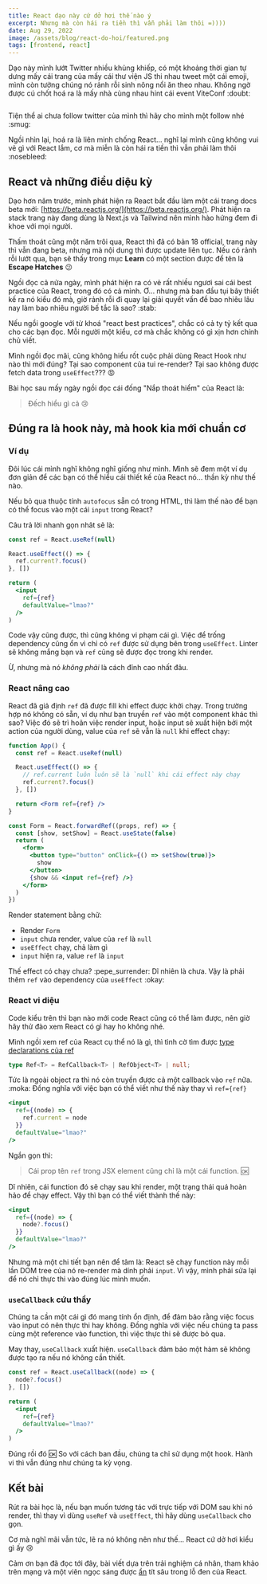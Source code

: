 ```yaml
---
title: React dạo này cứ dở hơi thế nào ý
excerpt: Nhưng mà còn hái ra tiền thì vẫn phải làm thôi =))))
date: Aug 29, 2022
image: /assets/blog/react-do-hoi/featured.png
tags: [frontend, react]
---
```


Dạo này mình lướt Twitter nhiều khủng khiếp, có một khoảng thời gian tự dưng mấy cái trang của mấy cái thư viện JS thi nhau tweet một cái emoji, mình còn tưởng chúng nó rảnh rỗi sinh nông nổi ăn theo nhau. Không ngờ được cú chốt hoá ra là mấy nhà cùng nhau hint cái event ViteConf :doubt:

<img
  title=""
  src="/assets/blog/react-do-hoi/tweet-01.png"
/>

Tiện thể ai chưa follow twitter của mình thì hãy cho mình một follow nhé :smug:

Ngồi nhìn lại, hoá ra là liên minh chống React... nghĩ lại mình cũng không vui vẻ gì với React lắm, cơ mà miễn là còn hái ra tiền thì vẫn phải làm thôi :nosebleed:

## React và những điều diệu kỳ

Dạo hơn năm trước, mình phát hiện ra React bắt đầu làm một cái trang docs beta mới: [https://beta.reactjs.org/](https://beta.reactjs.org/). Phát hiện ra stack trang này đang dùng là Next.js và Tailwind nên mình hào hứng đem đi khoe với mọi người.

Thấm thoát cũng một năm trôi qua, React thì đã có bản 18 official, trang này thì vẫn đang beta, nhưng mà nội dung thì được update liên tục. Nếu có rảnh rỗi lướt qua, bạn sẽ thấy trong mục **Learn** có một section được để tên là **Escape Hatches** :confused:

Ngồi đọc cả nửa ngày, mình phát hiện ra có vẻ rất nhiều ngươi sai cái best practice của React, trong đó có cả mình. Ơ... nhưng mà ban đầu tụi bây thiết kế ra nó kiểu đó mà, giờ rảnh rỗi đi quay lại giải quyết vấn đề bao nhiêu lâu nay làm bao nhiêu người bế tắc là sao? :stab:

Nếu ngồi google với từ khoá "react best practices", chắc có cả ty tỷ kết qua cho các bạn đọc. Mỗi người một kiểu, cơ mà chắc không có gì xịn hơn chính chủ viết.

Mình ngồi đọc mãi, cũng không hiểu rốt cuộc phải dùng React Hook như nào thì mới đúng? Tại sao component của tui re-render? Tại sao không được fetch data trong `useEffect`??? :rage:

Bài học sau mấy ngày ngồi đọc cái đống "Nắp thoát hiểm" của React là:

> Đếch hiểu gì cả :cry:

## Đúng ra là hook này, mà hook kia mới chuẩn cơ

### Ví dụ

Đôi lúc cái mình nghĩ không nghĩ giống như mình. Mình sẽ đem một ví dụ đơn giản để các bạn có thể hiểu cái thiết kế của React nó... thần kỳ như thế nào.

Nếu bỏ qua thuộc tính `autofocus` sẵn có trong HTML, thì làm thế nào để bạn có thể focus vào một cái `input` trong React?

Câu trả lời nhanh gọn nhât sẽ là:

```jsx
const ref = React.useRef(null)

React.useEffect(() => {
  ref.current?.focus()
}, [])

return (
  <input
    ref={ref}
    defaultValue="lmao?"
  />
)
```

Code vậy cũng được, thì cũng không vi phạm cái gì. Việc để trống dependency cũng ổn vì chỉ có `ref` được sử dụng bên trong `useEffect`. Linter sẽ không mắng bạn và `ref` cũng sẽ được đọc trong khi render.

Ừ, nhưng mà nó *không phải* là cách đỉnh cao nhất đâu.

### React nâng cao

React đã giả định `ref` đã được fill khi effect được khởi chạy. Trong trường hợp nó không có sẵn, ví dụ như bạn truyền `ref` vào một component khác thì sao? Việc đó sẽ trì hoãn việc render input, hoặc input sẽ xuất hiện bởi một action của người dùng, value của `ref` sẽ vẫn là `null` khi effect chạy:

```jsx
function App() {
  const ref = React.useRef(null)

  React.useEffect(() => {
    // ref.current luôn luôn sẽ là `null` khi cái effect này chạy
    ref.current?.focus()
  }, [])

  return <Form ref={ref} />
}

const Form = React.forwardRef((props, ref) => {
  const [show, setShow] = React.useState(false)
  return (
    <form>
      <button type="button" onClick={() => setShow(true)}>
        show
      </button>
      {show && <input ref={ref} />}
    </form>
  )
})
```

Render statement bằng chữ:
- Render `Form`
- `input` chưa render, value của `ref` là `null`
- `useEffect` chạy, chả làm gì
- `input` hiện ra, value `ref` là `input`

Thế effect có chạy chưa? :pepe_surrender: Dĩ nhiên là chưa. Vậy là phải thêm `ref` vào dependency của `useEffect` :okay:

### React vi diệu

Code kiểu trên thì bạn nào mới code React cũng có thể làm được, nên giờ hãy thử đào xem React có gì hay ho không nhé.

Mình ngồi xem ref của React cụ thể nó là gì, thì tình cờ tìm được [type declarations của ref](https://github.com/DefinitelyTyped/DefinitelyTyped/blob/d1c6213f3a87daa9233abd1ad75508446cf80e20/types/react/v17/index.d.ts#L85)

```ts
type Ref<T> = RefCallback<T> | RefObject<T> | null;
```

Tức là ngoài object ra thì nó còn truyền được cả một callback vào `ref` nữa. :moka: Đồng nghĩa với việc bạn có thể viết như thế này thay vì `ref={ref}`

```jsx
<input
  ref={(node) => {
    ref.current = node
  }}
  defaultValue="lmao?"
/>
```

Ngắn gọn thì:

> Cái prop tên `ref` trong JSX element cũng chỉ là một cái function. :ok:

Dĩ nhiên, cái function đó sẽ chạy sau khi render, một trạng thái quá hoàn hảo để chạy effect. Vậy thì bạn có thể viết thành thế này:

```jsx
<input
  ref={(node) => {
    node?.focus()
  }}
  defaultValue="lmao?"
/>
```

Nhưng mà một chi tiết bạn nên để tâm là: React sẽ chạy function này mỗi lần DOM tree của nó re-render mà dính phải `input`. Vì vậy, mình phải sửa lại để nó chỉ thực thi vào đúng lúc mình muốn.

### `useCallback` cứu thầy

Chúng ta cần một cái gì đó mang tính ổn định, để đảm bảo rằng việc focus vào input có nên thực thi hay không. Đồng nghĩa với việc nếu chúng ta pass cùng một reference vào function, thì việc thực thi sẽ được bỏ qua.

May thay, `useCallback` xuất hiện. `useCallback` đảm bảo một hàm sẽ không được tạo ra nếu nó không cần thiết.

```jsx
const ref = React.useCallback((node) => {
  node?.focus()
}, [])

return (
  <input
    ref={ref}
    defaultValue="lmao?"
  />
)
```

Đúng rồi đó :ok: So với cách ban đầu, chúng ta chỉ sử dụng một hook. Hành vi thì vẫn đúng như chúng ta kỳ vọng.

## Kết bài

Rút ra bài học là, nếu bạn muốn tương tác với trực tiếp với DOM sau khi nó render, thì thay vì dùng `useRef` và `useEffect`, thì hãy dùng `useCallback` cho gọn.

Cơ mà nghĩ mãi vẫn tức, lẽ ra nó không nên như thế... React cứ dở hơi kiểu gì ấy :cry:

Cảm ơn bạn đã đọc tới đây, bài viết dựa trên trải nghiệm cá nhân, tham khảo trên mạng và một viên ngọc sáng được [ẩn](https://reactjs.org/docs/hooks-faq.html#how-can-i-measure-a-dom-node) tít sâu trong lỗ đen của React.
